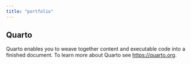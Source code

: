 ```yaml
---
title: "portfolio"
---
```


## Quarto

Quarto enables you to weave together content and executable code into a finished document. To learn more about Quarto see <https://quarto.org>.
